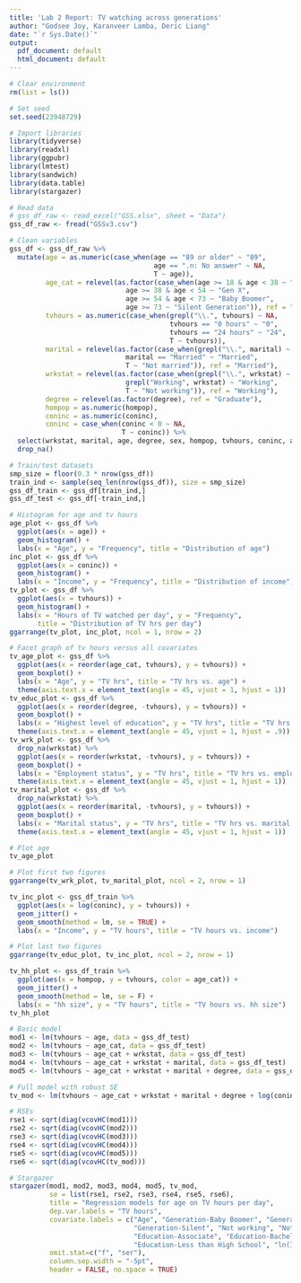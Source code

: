---
title: 'Lab 2 Report: TV watching across generations'
author: "Godsee Joy, Karanveer Lamba, Deric Liang"
date: "`r Sys.Date()`"
output:
  pdf_document: default
  html_document: default
---

\vspace{-5truemm}

```{r, warning = FALSE, message = FALSE}
# Clear environment
rm(list = ls())

# Set seed
set.seed(23948729)

# Import libraries
library(tidyverse)
library(readxl)
library(ggpubr)
library(lmtest)
library(sandwich)
library(data.table)
library(stargazer)
```

```{r, warning = F}
# Read data
# gss_df_raw <- read_excel("GSS.xlsx", sheet = "Data")
gss_df_raw <- fread("GSSv3.csv")

# Clean variables
gss_df <- gss_df_raw %>%
  mutate(age = as.numeric(case_when(age == "89 or older" ~ "89",
                                    age == ".n: No answer" ~ NA,
                                    T ~ age)),
         age_cat = relevel(as.factor(case_when(age >= 18 & age < 38 ~ "Gen Z / Millenial",
                             age >= 38 & age < 54 ~ "Gen X",
                             age >= 54 & age < 73 ~ "Baby Boomer",
                             age >= 73 ~ "Silent Generation")), ref = "Gen Z / Millenial"),
         tvhours = as.numeric(case_when(grepl("\\.", tvhours) ~ NA,
                                        tvhours == "0 hours" ~ "0",
                                        tvhours == "24 hours" ~ "24",
                                        T ~ tvhours)),
         marital = relevel(as.factor(case_when(grepl("\\.", marital) ~ NA,
                             marital == "Married" ~ "Married",
                             T ~ "Not married")), ref = "Married"),
         wrkstat = relevel(as.factor(case_when(grepl("\\.", wrkstat) ~ NA,
                             grepl("Working", wrkstat) ~ "Working",
                             T ~ "Not working")), ref = "Working"),
         degree = relevel(as.factor(degree), ref = "Graduate"),
         hompop = as.numeric(hompop),
         coninc = as.numeric(coninc),
         coninc = case_when(coninc < 0 ~ NA,
                            T ~ coninc)) %>%
  select(wrkstat, marital, age, degree, sex, hompop, tvhours, coninc, age_cat) %>%
  drop_na()

# Train/test datasets
smp_size = floor(0.3 * nrow(gss_df))
train_ind <- sample(seq_len(nrow(gss_df)), size = smp_size)
gss_df_train <- gss_df[train_ind,]
gss_df_test <- gss_df[-train_ind,]
```

```{r, message = FALSE}
# Histogram for age and tv hours
age_plot <- gss_df %>%
  ggplot(aes(x = age)) +
  geom_histogram() +
  labs(x = "Age", y = "Frequency", title = "Distribution of age")
inc_plot <- gss_df %>%
  ggplot(aes(x = coninc)) +
  geom_histogram() +
  labs(x = "Income", y = "Frequency", title = "Distribution of income")
tv_plot <- gss_df %>%
  ggplot(aes(x = tvhours)) +
  geom_histogram() +
  labs(x = "Hours of TV watched per day", y = "Frequency", 
       title = "Distribution of TV hrs per day")
ggarrange(tv_plot, inc_plot, ncol = 1, nrow = 2)
```

```{r}
# Facet graph of tv hours versus all covariates
tv_age_plot <- gss_df %>%
  ggplot(aes(x = reorder(age_cat, tvhours), y = tvhours)) +
  geom_boxplot() +
  labs(x = "Age", y = "TV hrs", title = "TV hrs vs. age") +
  theme(axis.text.x = element_text(angle = 45, vjust = 1, hjust = 1))
tv_educ_plot <- gss_df %>%
  ggplot(aes(x = reorder(degree, -tvhours), y = tvhours)) +
  geom_boxplot() +
  labs(x = "Highest level of education", y = "TV hrs", title = "TV hrs vs. education") +
  theme(axis.text.x = element_text(angle = 45, vjust = 1, hjust = .9))
tv_wrk_plot <- gss_df %>%
  drop_na(wrkstat) %>%
  ggplot(aes(x = reorder(wrkstat, -tvhours), y = tvhours)) +
  geom_boxplot() +
  labs(x = "Employment status", y = "TV hrs", title = "TV hrs vs. employment") +
  theme(axis.text.x = element_text(angle = 45, vjust = 1, hjust = 1))
tv_marital_plot <- gss_df %>%
  drop_na(wrkstat) %>%
  ggplot(aes(x = reorder(marital, -tvhours), y = tvhours)) +
  geom_boxplot() +
  labs(x = "Marital status", y = "TV hrs", title = "TV hrs vs. marital status") +
  theme(axis.text.x = element_text(angle = 45, vjust = 1, hjust = 1))
```

```{r}
# Plot age
tv_age_plot
```

```{r}
# Plot first two figures
ggarrange(tv_wrk_plot, tv_marital_plot, ncol = 2, nrow = 1)
```

```{r}
tv_inc_plot <- gss_df_train %>%
  ggplot(aes(x = log(coninc), y = tvhours)) +
  geom_jitter() +
  geom_smooth(method = lm, se = TRUE) +
  labs(x = "Income", y = "TV hours", title = "TV hours vs. income")
```

```{r}
# Plot last two figures
ggarrange(tv_educ_plot, tv_inc_plot, ncol = 2, nrow = 1)
```

```{r}
tv_hh_plot <- gss_df_train %>%
  ggplot(aes(x = hompop, y = tvhours, color = age_cat)) +
  geom_jitter() +
  geom_smooth(method = lm, se = F) +
  labs(x = "hh size", y = "TV hours", title = "TV hours vs. hh size")
tv_hh_plot
```

```{r, results = "asis"}
# Basic model
mod1 <- lm(tvhours ~ age, data = gss_df_test)
mod2 <- lm(tvhours ~ age_cat, data = gss_df_test)
mod3 <- lm(tvhours ~ age_cat + wrkstat, data = gss_df_test)
mod4 <- lm(tvhours ~ age_cat + wrkstat + marital, data = gss_df_test)
mod5 <- lm(tvhours ~ age_cat + wrkstat + marital + degree, data = gss_df_test)

# Full model with robust SE
tv_mod <- lm(tvhours ~ age_cat + wrkstat + marital + degree + log(coninc), data = gss_df_test)

# RSEs
rse1 <- sqrt(diag(vcovHC(mod1)))
rse2 <- sqrt(diag(vcovHC(mod2)))
rse3 <- sqrt(diag(vcovHC(mod3)))
rse4 <- sqrt(diag(vcovHC(mod4)))
rse5 <- sqrt(diag(vcovHC(mod5)))
rse6 <- sqrt(diag(vcovHC(tv_mod)))

# Stargazer
stargazer(mod1, mod2, mod3, mod4, mod5, tv_mod,
          se = list(rse1, rse2, rse3, rse4, rse5, rse6), 
          title = "Regression models for age on TV hours per day",
          dep.var.labels = "TV hours",
          covariate.labels = c("Age", "Generation-Baby Boomer", "Generation-Gen X",
                               "Generation-Silent", "Not working", "Not married", 
                               "Education-Associate", "Education-Bachelor", "Education-High School",
                               "Education-Less than High School", "ln(Income)"),
          omit.stat=c("f", "ser"),
          column.sep.width = "-5pt",
          header = FALSE, no.space = TRUE)
```



